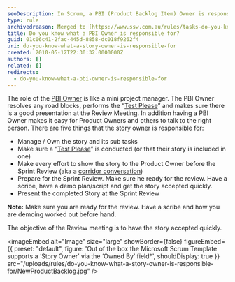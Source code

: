 ```yaml
---
seoDescription: In Scrum, a PBI (Product Backlog Item) Owner is responsible for managing their story, conducting tests, and preparing a presentation for the Sprint Review.
type: rule
archivedreason: Merged to [https://www.ssw.com.au/rules/tasks-do-you-know-that-every-user-story-should-have-an-owner](/rules/tasks-do-you-know-that-every-user-story-should-have-an-owner)
title: Do you know what a PBI Owner is responsible for?
guid: 01c06c41-2fac-445d-8858-dc018f9262f4
uri: do-you-know-what-a-story-owner-is-responsible-for
created: 2010-05-12T22:30:32.0000000Z
authors: []
related: []
redirects:
  - do-you-know-what-a-pbi-owner-is-responsible-for
---
```


The role of the [PBI Owner](/tasks-do-you-know-that-every-user-story-should-have-an-owner) is like a mini project manager. The PBI Owner resolves any road blocks, performs the “[Test Please](/done-do-you-know-when-to-do-a-test-please-in-scrum)” and makes sure there is a good presentation at the Review Meeting. In addition having a PBI Owner makes it easy for Product Owners and others to talk to the right person.
There are five things that the story owner is responsible for:

- Manage / Own the story and its sub tasks
- Make sure a “[Test Please](/done-do-you-know-when-to-do-a-test-please-in-scrum)” is conducted (or that their story is included in one)
- Make every effort to show the story to the Product Owner before the Sprint Review (aka a [corridor conversation](/corridor-conversations))
- Prepare for the Sprint Review. Make sure he ready for the review. Have a scribe, have a demo plan/script and get the story accepted quickly.
- Present the completed Story at the Sprint Review

**Note:** Make sure you are ready for the review. Have a scribe and how you are demoing worked out before hand.

The objective of the Review meeting is to have the story accepted quickly.


<imageEmbed
  alt="Image"
  size="large"
  showBorder={false}
  figureEmbed={{
    preset: "default",
    figure: 'Out of the box the Microsoft Scrum Template supports a ‘Story Owner’ via the ‘Owned By’ field*',
    shouldDisplay: true
  }}
  src="/uploads/rules/do-you-know-what-a-story-owner-is-responsible-for/NewProductBacklog.jpg"
/>